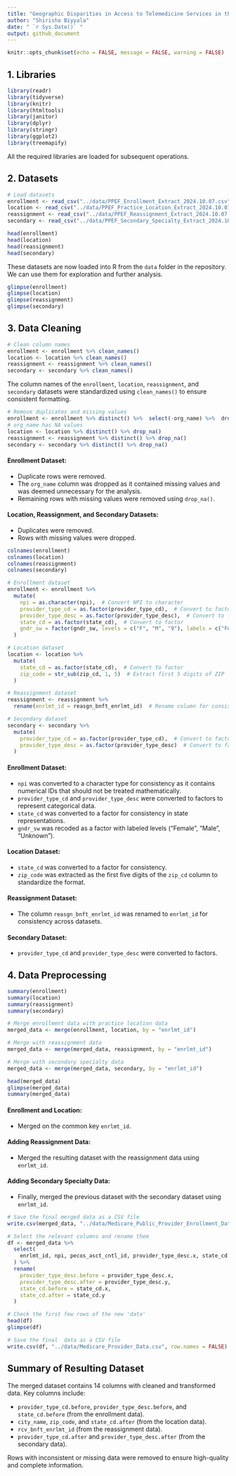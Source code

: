 ```yaml
---
title: "Geographic Disparities in Access to Telemedicine Services in the Post-COVID-19 Era"
author: "Shirisha Biyyala"
date: " `r Sys.Date()` "
output: github_document
---
```


```r
knitr::opts_chunk$set(echo = FALSE, message = FALSE, warning = FALSE)
```

## 1. Libraries

```r
library(readr)
library(tidyverse)
library(knitr)
library(htmltools)
library(janitor)
library(dplyr)
library(stringr)
library(ggplot2)
library(treemapify) 
```

All the required libraries are loaded for subsequent operations.

## 2. Datasets

```r
# Load datasets
enrollment <- read_csv("../data/PPEF_Enrollment_Extract_2024.10.07.csv", show_col_types = FALSE)
location <- read_csv("../data/PPEF_Practice_Location_Extract_2024.10.07.csv", show_col_types = FALSE)
reassignment <- read_csv("../data/PPEF_Reassignment_Extract_2024.10.07.csv", show_col_types = FALSE)
secondary <- read_csv("../data/PPEF_Secondary_Specialty_Extract_2024.10.07.csv", show_col_types = FALSE)

head(enrollment)
head(location)
head(reassignment)
head(secondary)
```
These datasets are now loaded into R from the `data` folder in the repository. We can use them for exploration and further analysis.

```r
glimpse(enrollment)
glimpse(location)
glimpse(reassignment)
glimpse(secondary)
```
## 3. Data Cleaning

```r
# Clean column names
enrollment <- enrollment %>% clean_names()
location <- location %>% clean_names()
reassignment <- reassignment %>% clean_names()
secondary <- secondary %>% clean_names()
```

The column names of the `enrollment`, `location`, `reassignment`, and `secondary` datasets were standardized using `clean_names()` to ensure consistent formatting.


```r
# Remove duplicates and missing values
enrollment <- enrollment %>% distinct() %>%  select(-org_name) %>%  drop_na()
# org_name has NA values
location <- location %>% distinct() %>% drop_na()
reassignment <- reassignment %>% distinct() %>% drop_na()
secondary <- secondary %>% distinct() %>% drop_na()
```

#### Enrollment Dataset:
- Duplicate rows were removed.
- The `org_name` column was dropped as it contained missing values and was deemed unnecessary for the analysis.
- Remaining rows with missing values were removed using `drop_na()`.

#### Location, Reassignment, and Secondary Datasets:
- Duplicates were removed.
- Rows with missing values were dropped.

```r
colnames(enrollment)
colnames(location)
colnames(reassignment)
colnames(secondary)
```

```r

# Enrollment dataset
enrollment <- enrollment %>%
  mutate(
    npi = as.character(npi),  # Convert NPI to character
    provider_type_cd = as.factor(provider_type_cd),  # Convert to factor
    provider_type_desc = as.factor(provider_type_desc),  # Convert to factor
    state_cd = as.factor(state_cd),  # Convert to factor
    gndr_sw = factor(gndr_sw, levels = c("F", "M", "9"), labels = c("Female", "Male", "Unknown"))  # Gender
  )

# Location dataset
location <- location %>%
  mutate(
    state_cd = as.factor(state_cd),  # Convert to factor
    zip_code = str_sub(zip_cd, 1, 5)  # Extract first 5 digits of ZIP
  )

# Reassignment dataset
reassignment <- reassignment %>%
  rename(enrlmt_id = reasgn_bnft_enrlmt_id)  # Rename column for consistency

# Secondary dataset
secondary <- secondary %>%
  mutate(
    provider_type_cd = as.factor(provider_type_cd),  # Convert to factor
    provider_type_desc = as.factor(provider_type_desc)  # Convert to factor
  )
```

#### Enrollment Dataset:
- `npi` was converted to a character type for consistency as it contains numerical IDs that should not be treated mathematically.
- `provider_type_cd` and `provider_type_desc` were converted to factors to represent categorical data.
- `state_cd` was converted to a factor for consistency in state representations.
- `gndr_sw` was recoded as a factor with labeled levels ("Female", "Male", "Unknown").

#### Location Dataset:
- `state_cd` was converted to a factor for consistency.
- `zip_code` was extracted as the first five digits of the `zip_cd` column to standardize the format.

#### Reassignment Dataset:
- The column `reasgn_bnft_enrlmt_id` was renamed to `enrlmt_id` for consistency across datasets.

#### Secondary Dataset:
- `provider_type_cd` and `provider_type_desc` were converted to factors.


## 4. Data Preprocessing

```r
summary(enrollment)
summary(location)
summary(reassignment)
summary(secondary)
```


```r
# Merge enrollment data with practice location data
merged_data <- merge(enrollment, location, by = "enrlmt_id")

# Merge with reassignment data
merged_data <- merge(merged_data, reassignment, by = "enrlmt_id")

# Merge with secondary specialty data
merged_data <- merge(merged_data, secondary, by = "enrlmt_id")

head(merged_data)
glimpse(merged_data)
summary(merged_data)
```

#### Enrollment and Location:
- Merged on the common key `enrlmt_id`.

#### Adding Reassignment Data:
- Merged the resulting dataset with the reassignment data using `enrlmt_id`.

#### Adding Secondary Specialty Data:
- Finally, merged the previous dataset with the secondary dataset using `enrlmt_id`.

```r
# Save the final merged data as a CSV file
write.csv(merged_data, "../data/Medicare_Public_Provider_Enrollment_Data.csv", row.names = FALSE)
```

```r
# Select the relevant columns and rename them
df <- merged_data %>%
  select(
    enrlmt_id, npi, pecos_asct_cntl_id, provider_type_desc.x, state_cd.x, first_name, mdl_name, last_name, gndr_sw, city_name, zip_code, rcv_bnft_enrlmt_id, provider_type_desc.y, state_cd.y
  ) %>%
  rename(
    provider_type_desc.before = provider_type_desc.x,
    provider_type_desc.after = provider_type_desc.y,
    state_cd.before = state_cd.x,
    state_cd.after = state_cd.y
  )

# Check the first few rows of the new 'data'
head(df)
glimpse(df)

# Save the final  data as a CSV file
write.csv(df, "../data/Medicare_Provider_Data.csv", row.names = FALSE)
```

## Summary of Resulting Dataset
The merged dataset contains 14 columns with cleaned and transformed data. Key columns include:

- `provider_type_cd.before`, `provider_type_desc.before`, and `state_cd.before` (from the enrollment data).
- `city_name`, `zip_code`, and `state_cd.after` (from the location data).
- `rcv_bnft_enrlmt_id` (from the reassignment data).
- `provider_type_cd.after` and `provider_type_desc.after` (from the secondary data).

Rows with inconsistent or missing data were removed to ensure high-quality and complete information.
